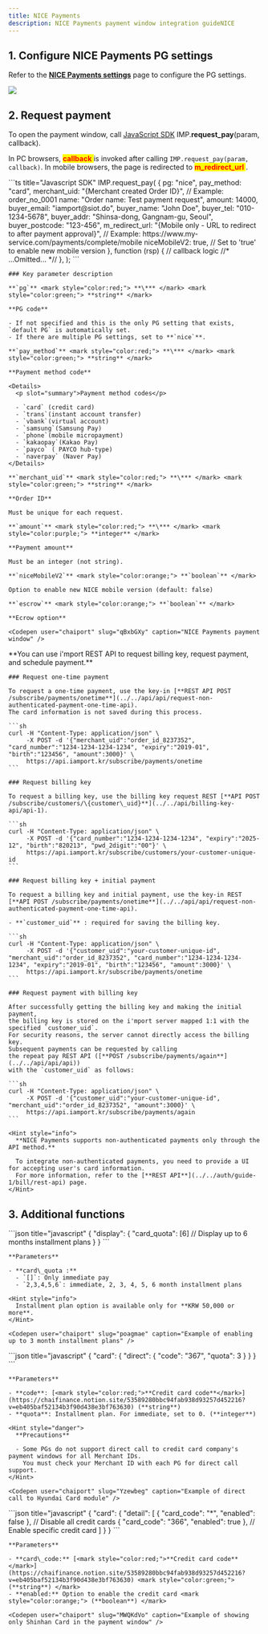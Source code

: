 ```yaml
---
title: NICE Payments
description: NICE Payments payment window integration guideNICE
---
```



## 1. Configure NICE Payments PG settings

Refer to the [**NICE Payments settings**](../../ready/2-pg/payment-gateway-settings/nice-payments)
page to configure the PG settings.

![](</gitbook-assets/en/screenshot 2022-05-29 7.44.33.png>)

## 2. Request payment

To open the payment window, call [JavaScript SDK](../../sdk/javascript-sdk/readme)
IMP.**request\_pay**(param, callback).

In PC browsers, <mark style="color:red;"> **callback** </mark> is invoked after calling `IMP.request_pay(param, callback)`.
In mobile browsers, the page is redirected to <mark style="color:red;"> **m\_redirect\_url** </mark>.

<Tabs>
  <Tab title="Authenticated payment request">
    ```ts title="Javascript SDK"
    IMP.request_pay(
      {
        pg: "nice",
        pay_method: "card",
        merchant_uid: "{Merchant created Order ID}", // Example: order_no_0001
        name: "Order name: Test payment request",
        amount: 14000,
        buyer_email: "iamport@siot.do",
        buyer_name: "John Doe",
        buyer_tel: "010-1234-5678",
        buyer_addr: "Shinsa-dong, Gangnam-gu, Seoul",
        buyer_postcode: "123-456",
        m_redirect_url: "{Mobile only - URL to redirect to after payment approval}", // Example: https://www.my-service.com/payments/complete/mobile
        niceMobileV2: true, // Set to 'true' to enable new mobile version
      },
      function (rsp) {
        // callback logic
        //* ...Omitted... *//
      },
    );
    ```

    ### Key parameter description

    **`pg`** <mark style="color:red;"> **\*** </mark> <mark style="color:green;"> **string** </mark>

    **PG code**

    - If not specified and this is the only PG setting that exists, `default PG` is automatically set.
    - If there are multiple PG settings, set to **`nice`**.

    **`pay_method`** <mark style="color:red;"> **\*** </mark> <mark style="color:green;"> **string** </mark>

    **Payment method code**

    <Details>
      <p slot="summary">Payment method codes</p>

      - `card` (credit card)
      - `trans`(instant account transfer)
      - `vbank`(virtual account)
      - `samsung`(Samsung Pay)
      - `phone`(mobile micropayment)
      - `kakaopay`(Kakao Pay)
      - `payco` ( PAYCO hub-type)
      - `naverpay` (Naver Pay)
    </Details>

    **`merchant_uid`** <mark style="color:red;"> **\*** </mark> <mark style="color:green;"> **string** </mark>

    **Order ID**

    Must be unique for each request.

    **`amount`** <mark style="color:red;"> **\*** </mark> <mark style="color:purple;"> **integer** </mark>

    **Payment amount**

    Must be an integer (not string).

    **`niceMobileV2`** <mark style="color:orange;"> **`boolean`** </mark>

    Option to enable new NICE mobile version (default: false)

    **`escrow`** <mark style="color:orange;"> **`boolean`** </mark>

    **Ecrow option**

    <Codepen user="chaiport" slug="qBxbGXy" caption="NICE Payments payment window" />
  </Tab>

  <Tab title="Non-authenticated API  request">
    **You can use i'mport REST API to request billing key, request payment, and schedule payment.**

    ### Request one-time payment

    To request a one-time payment, use the key-in [**REST API POST /subscribe/payments/onetime**](../../api/api/request-non-authenticated-payment-one-time-api).
    The card information is not saved during this process.

    ```sh
    curl -H "Content-Type: application/json" \
         -X POST -d '{"merchant_uid":"order_id_8237352", "card_number":"1234-1234-1234-1234", "expiry":"2019-01", "birth":"123456", "amount":3000}' \
         https://api.iamport.kr/subscribe/payments/onetime
    ```

    ### Request billing key

    To request a billing key, use the billing key request REST [**API POST /subscribe/customers/\{customer\_uid}**](../../api/billing-key-api/api-1).

    ```sh
    curl -H "Content-Type: application/json" \
         -X POST -d '{"card_number":"1234-1234-1234-1234", "expiry":"2025-12", "birth":"820213", "pwd_2digit":"00"}' \
         https://api.iamport.kr/subscribe/customers/your-customer-unique-id
    ```

    ### Request billing key + initial payment

    To request a billing key and initial payment, use the key-in REST [**API POST /subscribe/payments/onetime**](../../api/api/request-non-authenticated-payment-one-time-api).

    - **`customer_uid`** : required for saving the billing key.

    ```sh
    curl -H "Content-Type: application/json" \
         -X POST -d '{"customer_uid":"your-customer-unique-id", "merchant_uid":"order_id_8237352", "card_number":"1234-1234-1234-1234", "expiry":"2019-01", "birth":"123456", "amount":3000}' \
         https://api.iamport.kr/subscribe/payments/onetime
    ```

    ### Request payment with billing key

    After successfully getting the billing key and making the initial payment,
    the billing key is stored on the i'mport server mapped 1:1 with the specified `customer_uid`.
    For security reasons, the server cannot directly access the billing key.
    Subsequent payments can be requested by calling
    the repeat pay REST API ([**POST /subscribe/payments/again**](../../api/api/api))
    with the `customer_uid` as follows:

    ```sh
    curl -H "Content-Type: application/json" \
         -X POST -d '{"customer_uid":"your-customer-unique-id", "merchant_uid":"order_id_8237352", "amount":3000}' \
         https://api.iamport.kr/subscribe/payments/again
    ```

    <Hint style="info">
      **NICE Payments supports non-authenticated payments only through the API method.**

      To integrate non-authenticated payments, you need to provide a UI for accepting user's card information.
      For more information, refer to the [**REST API**](../../auth/guide-1/bill/rest-api) page.
    </Hint>
  </Tab>
</Tabs>

## 3. Additional functions

<Tabs>
  <Tab title="Installment setting">
    ```json title="javascript"
    {
      "display": {
        "card_quota": [6] // Display up to 6 months installment plans
      }
    }
    ```

    **Parameters**

    - **card\_quota :**
      - `[]`: Only immediate pay
      - `2,3,4,5,6`: immediate, 2, 3, 4, 5, 6 month installment plans

    <Hint style="info">
      Installment plan option is available only for **KRW 50,000 or more**.
    </Hint>

    <Codepen user="chaiport" slug="poagmae" caption="Example of enabling up to 3 month installment plans" />
  </Tab>

  <Tab title="Direct credit card module call">
    ```json title="javascript"
    {
      "card": {
        "direct": {
          "code": "367",
          "quota": 3
        }
      }
    }
    ```

    **Parameters**

    - **code**: [<mark style="color:red;">**Credit card code**</mark>](https://chaifinance.notion.site/53589280bbc94fab938d93257d452216?v=eb405baf52134b3f90d438e3bf763630) (**string**)
    - **quota**: Installment plan. For immediate, set to 0. (**integer**)

    <Hint style="danger">
      **Precautions**

      - Some PGs do not support direct call to credit card company's payment windows for all Merchant IDs.
        You must check your Merchant ID with each PG for direct call support.
    </Hint>

    <Codepen user="chaiport" slug="Yzewbeg" caption="Example of direct call to Hyundai Card module" />
  </Tab>

  <Tab title="Enable specific credit cards">
    ```json title="javascript"
    {
      "card": {
        "detail": [
          { "card_code": "*", "enabled": false }, // Disable all credit cards
          { "card_code": "366", "enabled": true }, // Enable specific credit card
        ]
      }
    }
    ```

    **Parameters**

    - **card\_code:** [<mark style="color:red;">**Credit card code**</mark>](https://chaifinance.notion.site/53589280bbc94fab938d93257d452216?v=eb405baf52134b3f90d438e3bf763630) <mark style="color:green;"> (**string**) </mark>
    - **enabled:** Option to enable the credit card <mark style="color:orange;"> (**boolean**) </mark>

    <Codepen user="chaiport" slug="MWQKdVo" caption="Example of showing only Shinhan Card in the payment window" />
  </Tab>
</Tabs>
